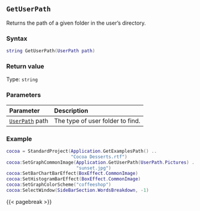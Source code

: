 ## `GetUserPath`

Returns the path of a given folder\index{file paths!user folders} in the user's directory.

### Syntax {-}

``` .lua
string GetUserPath(UserPath path)
```

### Return value {-}

Type: `string`

### Parameters {-}

**Parameter** | **Description**
| :-- | :-- |
| [`UserPath`](#userpath) path | The type of user folder to find. |

### Example {-}

``` .lua
cocoa = StandardProject(Application.GetExamplesPath() ..
                        "Cocoa Desserts.rtf")
cocoa:SetGraphCommonImage(Application.GetUserPath(UserPath.Pictures) ..
                          "sunset.jpg")
cocoa:SetBarChartBarEffect(BoxEffect.CommonImage)
cocoa:SetHistogramBarEffect(BoxEffect.CommonImage)
cocoa:SetGraphColorScheme("coffeeshop")
cocoa:SelectWindow(SideBarSection.WordsBreakdown, -1)
```

{{< pagebreak >}}